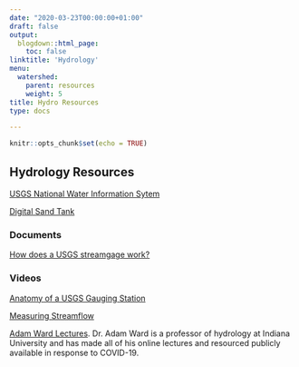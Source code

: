 ```yaml
---
date: "2020-03-23T00:00:00+01:00"
draft: false
output:
  blogdown::html_page:
    toc: false
linktitle: 'Hydrology'
menu:
  watershed:
    parent: resources
    weight: 5
title: Hydro Resources
type: docs

---
```


```r
knitr::opts_chunk$set(echo = TRUE)
```

## Hydrology Resources

[USGS National Water Information Sytem](https://waterdata.usgs.gov/nwis)

[Digital Sand Tank](https://www.hydroframe.org/groundwater-education-tools)

### Documents

[How does a USGS streamgage work?](https://pubs.usgs.gov/fs/2011/3001/pdf/fs2011-3001.pdf)

### Videos

[Anatomy of a USGS Gauging Station](https://www.youtube.com/watch?v=BaSgOHYhj_o&feature=youtu.be)

[Measuring Streamflow](https://www.usgs.gov/media/videos/streamflow-gaging-station-and-measurement-san-pedro-river-az)

[Adam Ward Lectures](https://www.wardhydrolab.com/teaching-resources.html). Dr. Adam Ward is a professor of hydrology at Indiana University and has made all of his online lectures and resourced publicly available in response to COVID-19.